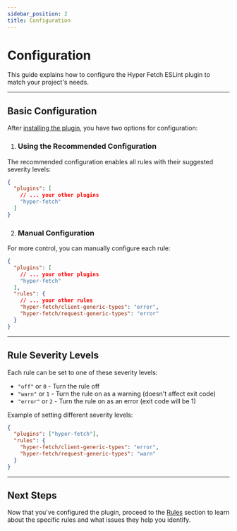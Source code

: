 ```yaml
---
sidebar_position: 2
title: Configuration
---
```


# Configuration

This guide explains how to configure the Hyper Fetch ESLint plugin to match your project's needs.

---

## Basic Configuration

After [installing the plugin](/documentation/docs/integrations/plugin-eslint/installation.mdx), you have two options for
configuration:

1. ### Using the Recommended Configuration

The recommended configuration enables all rules with their suggested severity levels:

```json
{
  "plugins": [
    // ... your other plugins
    "hyper-fetch"
  ]
}
```

2. ### Manual Configuration

For more control, you can manually configure each rule:

```json
{
  "plugins": [
    // ... your other plugins
    "hyper-fetch"
  ],
  "rules": {
    // ... your other rules
    "hyper-fetch/client-generic-types": "error",
    "hyper-fetch/request-generic-types": "error"
  }
}
```

---

## Rule Severity Levels

Each rule can be set to one of these severity levels:

- `"off"` or `0` - Turn the rule off
- `"warn"` or `1` - Turn the rule on as a warning (doesn't affect exit code)
- `"error"` or `2` - Turn the rule on as an error (exit code will be 1)

Example of setting different severity levels:

```json
{
  "plugins": ["hyper-fetch"],
  "rules": {
    "hyper-fetch/client-generic-types": "error",
    "hyper-fetch/request-generic-types": "warn"
  }
}
```

---

## Next Steps

Now that you've configured the plugin, proceed to the [Rules](/documentation/docs/integrations/plugin-eslint/rules.mdx)
section to learn about the specific rules and what issues they help you identify.
